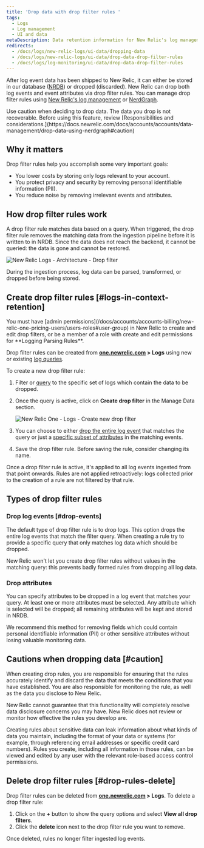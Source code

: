 ```yaml
---
title: 'Drop data with drop filter rules '
tags:
  - Logs
  - Log management
  - UI and data
metaDescription: Data retention information for New Relic's log management and logs in context.
redirects:
  - /docs/logs/new-relic-logs/ui-data/dropping-data
  - /docs/logs/new-relic-logs/ui-data/drop-data-drop-filter-rules
  - /docs/logs/log-monitoring/ui-data/drop-data-drop-filter-rules
---
```


After log event data has been shipped to New Relic, it can either be stored in our database ([NRDB](https://newrelic.com/resources/ebooks/inside-nrdb-flexible-unified-database)) or dropped (discarded). New Relic can drop both log events and event attributes via drop filter rules. You can manage drop filter rules using [New Relic's log management](/docs/logs/new-relic-logs/get-started/introduction-new-relic-logs) or [NerdGraph](/docs/accounts/accounts/data-management/drop-data-using-nerdgraph).

<Callout variant="caution">
  Use caution when deciding to drop data. The data you drop is not recoverable. Before using this feature, review [Responsibilities and considerations.](https://docs.newrelic.com/docs/accounts/accounts/data-management/drop-data-using-nerdgraph#caution)
</Callout>

## Why it matters

Drop filter rules help you accomplish some very important goals:

* You lower costs by storing only logs relevant to your account.
* You protect privacy and security by removing personal identifiable information (PII).
* You reduce noise by removing irrelevant events and attributes.

## How drop filter rules work

A drop filter rule matches data based on a query. When triggered, the drop filter rule removes the matching data from the ingestion pipeline before it is written to in NRDB. Since the data does not reach the backend, it cannot be queried: the data is gone and cannot be restored.

![New Relic Logs - Architecture - Drop filter](./images/NRDB2.png "New Relic Logs - Architecture - Drop filter")

<figcaption>
  During the ingestion process, log data can be parsed, transformed, or dropped before being stored.
</figcaption>

## Create drop filter rules [#logs-in-context-retention]

<Callout variant="caution">
  You must have [admin permissions](/docs/accounts/accounts-billing/new-relic-one-pricing-users/users-roles#user-group) in New Relic to create and edit drop filters, or be a member of a role with create and edit permissions for **Logging Parsing Rules**.
</Callout>

Drop filter rules can be created from **[one.newrelic.com](http://one.newrelic.com) > Logs** using new or existing [log queries](/docs/logs/new-relic-logs/ui-data/query-syntax-logs).

To create a new drop filter rule:

1. Filter or [query](/docs/logs/new-relic-logs/ui-data/query-syntax-logs) to the specific set of logs which contain the data to be dropped.
2. Once the query is active, click on **Create drop filter** in the Manage Data section.

   ![New Relic One - Logs - Create new drop filter](./images/new-relic-logs-create-drop-filter.png "New Relic One - Logs - Create new drop filter")
3. You can choose to either [drop the entire log event](#drop-event) that matches the query or just a [specific subset of attributes](#drop-attributes) in the matching events.
4. Save the drop filter rule. Before saving the rule, consider changing its name.

<Callout variant="important">
  Once a drop filter rule is active, it's applied to all log events ingested from that point onwards. Rules are not applied retroactively: logs collected prior to the creation of a rule are not filtered by that rule.
</Callout>

## Types of drop filter rules

### Drop log events [#drop-events]

The default type of drop filter rule is to drop logs. This option drops the entire log events that match the filter query. When creating a rule try to provide a specific query that only matches log data which should be dropped.

New Relic won't let you create drop filter rules without values in the matching query: this prevents badly formed rules from dropping all log data.

### Drop attributes

You can specify attributes to be dropped in a log event that matches your query. At least one or more attributes must be selected. Any attribute which is selected will be dropped; all remaining attributes will be kept and stored in NRDB.

<Callout variant="tip">
  We recommend this method for removing fields which could contain personal identifiable information (PII) or other sensitive attributes without losing valuable monitoring data.
</Callout>

## Cautions when dropping data [#caution]

When creating drop rules, you are responsible for ensuring that the rules accurately identify and discard the data that meets the conditions that you have established. You are also responsible for monitoring the rule, as well as the data you disclose to New Relic.

New Relic cannot guarantee that this functionality will completely resolve data disclosure concerns you may have. New Relic does not review or monitor how effective the rules you develop are.

Creating rules about sensitive data can leak information about what kinds of data you maintain, including the format of your data or systems (for example, through referencing email addresses or specific credit card numbers). Rules you create, including all information in those rules, can be viewed and edited by any user with the relevant role-based access control permissions.

## Delete drop filter rules [#drop-rules-delete]

Drop filter rules can be deleted from **[one.newrelic.com](http://one.newrelic.com) > Logs**. To delete a drop filter rule:

1. Click on the **+** button to show the query options and select **View all drop filters**.
2. Click the **delete** <Icon name="fe-trash-2"/>
   icon next to the drop filter rule you want to remove.

Once deleted, rules no longer filter ingested log events.
